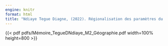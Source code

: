 ```yaml
---
engine: knitr
format: html
title: "Ndiaye Tegue Diagne, (2022). Régionalisation des paramètres du modèle GR2M dans le bassin de la Gambie."
---
```


{{< pdf pdfs/Mémoire_TegueDNdiaye_M2_Géographie.pdf width=100% height=800 >}}